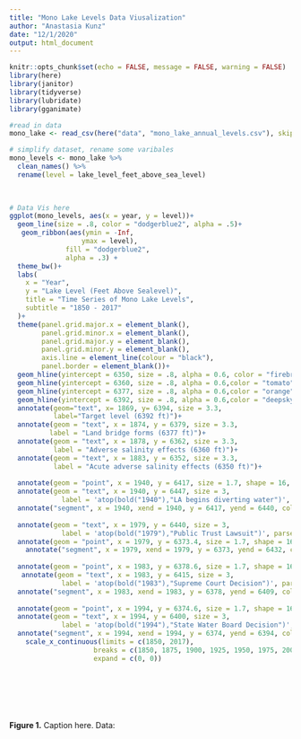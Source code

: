 ```yaml
---
title: "Mono Lake Levels Data Viusalization"
author: "Anastasia Kunz"
date: "12/1/2020"
output: html_document
---
```


```r
knitr::opts_chunk$set(echo = FALSE, message = FALSE, warning = FALSE)
library(here)
library(janitor)
library(tidyverse)
library(lubridate)
library(gganimate)
```

```r
#read in data
mono_lake <- read_csv(here("data", "mono_lake_annual_levels.csv"), skip = 5)
```

```r
# simplify dataset, rename some varibales 
mono_levels <- mono_lake %>% 
  clean_names() %>% 
  rename(level = lake_level_feet_above_sea_level)
 
  

```

```r
# Data Vis here
ggplot(mono_levels, aes(x = year, y = level))+
  geom_line(size = .8, color = "dodgerblue2", alpha = .5)+
   geom_ribbon(aes(ymin = -Inf,
                  ymax = level),
              fill = "dodgerblue2",
              alpha = .3) +
  theme_bw()+
  labs(
    x = "Year",
    y = "Lake Level (Feet Above Sealevel)",
    title = "Time Series of Mono Lake Levels",
    subtitle = "1850 - 2017"
  )+
  theme(panel.grid.major.x = element_blank(),
        panel.grid.minor.x = element_blank(),
        panel.grid.major.y = element_blank(),
        panel.grid.minor.y = element_blank(),
        axis.line = element_line(colour = "black"),
        panel.border = element_blank())+
  geom_hline(yintercept = 6350, size = .8, alpha = 0.6, color = "firebrick")+
  geom_hline(yintercept = 6360, size = .8, alpha = 0.6,color = "tomato")+
  geom_hline(yintercept = 6377, size = .8, alpha = 0.6,color = "orange")+
  geom_hline(yintercept = 6392, size = .8, alpha = 0.6,color = "deepskyblue4")+
  annotate(geom="text", x= 1869, y= 6394, size = 3.3, 
           label="Target level (6392 ft)")+
  annotate(geom = "text", x = 1874, y = 6379, size = 3.3,
          label = "Land bridge forms (6377 ft)")+
  annotate(geom = "text", x = 1878, y = 6362, size = 3.3,
           label = "Adverse salinity effects (6360 ft)")+
  annotate(geom = "text", x = 1883, y = 6352, size = 3.3,
           label = "Acute adverse salinity effects (6350 ft)")+
  
  annotate(geom = "point", x = 1940, y = 6417, size = 1.7, shape = 16, color = "mediumblue")+ 
  annotate(geom = "text", x = 1940, y = 6447, size = 3,
             label = 'atop(bold("1940"),"LA begins diverting water")', parse = TRUE)+
  annotate("segment", x = 1940, xend = 1940, y = 6417, yend = 6440, colour = "mediumblue", size=.4, alpha = .2)+
  
  annotate(geom = "text", x = 1979, y = 6440, size = 3,
             label = 'atop(bold("1979"),"Public Trust Lawsuit")', parse = TRUE)+
  annotate(geom = "point", x = 1979, y = 6373.4, size = 1.7, shape = 16, color = "mediumblue")+
    annotate("segment", x = 1979, xend = 1979, y = 6373, yend = 6432, colour = "mediumblue", size=.4, alpha = .2)+
  
  annotate(geom = "point", x = 1983, y = 6378.6, size = 1.7, shape = 16, color = "mediumblue")+
   annotate(geom = "text", x = 1983, y = 6415, size = 3,
             label = 'atop(bold("1983"),"Supreme Court Decision")', parse = TRUE)+
  annotate("segment", x = 1983, xend = 1983, y = 6378, yend = 6409, colour = "mediumblue", size=.4, alpha = .2)+
  
  annotate(geom = "point", x = 1994, y = 6374.6, size = 1.7, shape = 16, color = "mediumblue")+
  annotate(geom = "text", x = 1994, y = 6400, size = 3,
             label = 'atop(bold("1994"),"State Water Board Decision")', parse = TRUE)+
  annotate("segment", x = 1994, xend = 1994, y = 6374, yend = 6394, colour = "mediumblue", size=.4, alpha = .2)+
    scale_x_continuous(limits = c(1850, 2017), 
                     breaks = c(1850, 1875, 1900, 1925, 1950, 1975, 2000, 2017),
                     expand = c(0, 0))

 
 
  
  
  

```

**Figure 1.** Caption here. Data: 



